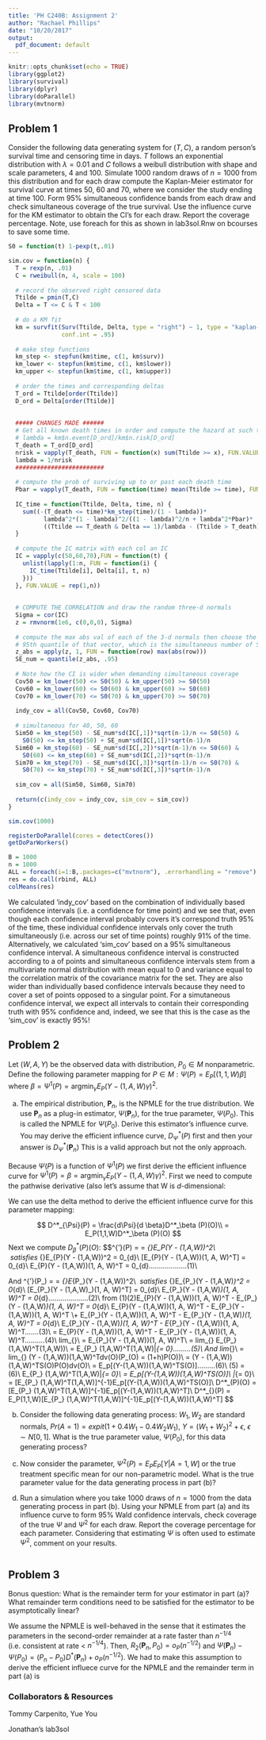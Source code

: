 ```yaml
---
title: 'PH C240B: Assignment 2'
author: "Rachael Phillips"
date: "10/20/2017"
output: 
  pdf_document: default
---
```


```r
knitr::opts_chunk$set(echo = TRUE)
library(ggplot2)
library(survival)
library(dplyr)
library(doParallel)
library(mvtnorm)
```

## Problem 1

Consider the following data generating system for $(T,C)$, a random person’s survival time and censoring time in days. $T$ follows an exponential distribution with $\lambda = 0.01$ and $C$ follows a weibull distribution with shape and scale parameters, 4 and 100. Simulate 1000 random draws of $n = 1000$ from this distribution and for each draw compute the Kaplan-Meier estimator for survival curve at times 50, 60 and 70, where we consider the study ending at time 100. Form 95\% simultaneous confidence bands from each draw and check simultaneous coverage of the true survival. Use the influence curve for the KM estimator to obtain the CI’s for each draw. Report the coverage percentage. Note, use foreach for this as shown in lab3sol.Rnw on bcourses to save some time.

\vspace{.1in}

```r

S0 = function(t) 1-pexp(t,.01)

sim.cov = function(n) {
  T = rexp(n, .01)
  C = rweibull(n, 4, scale = 100)
  
  # record the observed right censored data
  Ttilde = pmin(T,C)
  Delta = T <= C & T < 100
  
  # do a KM fit
  km = survfit(Surv(Ttilde, Delta, type = "right") ~ 1, type = "kaplan-meier", 
               conf.int = .95)
  
  # make step functions
  km_step <- stepfun(km$time, c(1, km$surv))
  km_lower <- stepfun(km$time, c(1, km$lower))
  km_upper <- stepfun(km$time, c(1, km$upper))
  
  # order the times and corresponding deltas
  T_ord = Ttilde[order(Ttilde)]
  D_ord = Delta[order(Ttilde)]
  
  
  ##### CHANGES MADE ######
  # Get all known death times in order and compute the hazard at such times
  # lambda = km$n.event[D_ord]/km$n.risk[D_ord]
  T_death = T_ord[D_ord]
  nrisk = vapply(T_death, FUN = function(x) sum(Ttilde >= x), FUN.VALUE = 1)
  lambda = 1/nrisk
  #########################
  
  # compute the prob of surviving up to or past each death time
  Pbar = vapply(T_death, FUN = function(time) mean(Ttilde >= time), FUN.VALUE = 1)
  
  IC_time = function(Ttilde, Delta, time, n) {
    sum((-(T_death <= time)*km_step(time)/(1 - lambda))*
          lambda^2*(1 - lambda)^2/((1 - lambda)^2/n + lambda^2*Pbar)*
          ((Ttilde == T_death & Delta == 1)/lambda - (Ttilde > T_death)/(1 - lambda)))
  }
  
  # compute the IC matrix with each col an IC        
  IC = vapply(c(50,60,70),FUN = function(t) {
    unlist(lapply(1:n, FUN = function(i) {
      IC_time(Ttilde[i], Delta[i], t, n)
    }))
  }, FUN.VALUE = rep(1,n))
  
  
  # COMPUTE THE CORRELATION and draw the random three-d normals
  Sigma = cor(IC)
  z = rmvnorm(1e6, c(0,0,0), Sigma)
  
  # compute the max abs val of each of the 3-d normals then choose the 
  # 95th quantile of that vector, which is the simultaneous number of SE's
  z_abs = apply(z, 1, FUN = function(row) max(abs(row)))
  SE_num = quantile(z_abs, .95)
  
  # Note how the CI is wider when demanding simultaneous coverage
  Cov50 = km_lower(50) <= S0(50) & km_upper(50) >= S0(50)
  Cov60 = km_lower(60) <= S0(60) & km_upper(60) >= S0(60)
  Cov70 = km_lower(70) <= S0(70) & km_upper(70) >= S0(70)
  
  indy_cov = all(Cov50, Cov60, Cov70)
  
  # simultaneous for 40, 50, 60
  Sim50 = km_step(50) - SE_num*sd(IC[,1])*sqrt(n-1)/n <= S0(50) & 
    S0(50) <= km_step(50) + SE_num*sd(IC[,1])*sqrt(n-1)/n
  Sim60 = km_step(60) - SE_num*sd(IC[,2])*sqrt(n-1)/n <= S0(60) & 
    S0(60) <= km_step(60) + SE_num*sd(IC[,2])*sqrt(n-1)/n
  Sim70 = km_step(70) - SE_num*sd(IC[,3])*sqrt(n-1)/n <= S0(70) & 
    S0(70) <= km_step(70) + SE_num*sd(IC[,3])*sqrt(n-1)/n
  
  sim_cov = all(Sim50, Sim60, Sim70)
  
  return(c(indy_cov = indy_cov, sim_cov = sim_cov))
}

sim.cov(1000)

registerDoParallel(cores = detectCores())
getDoParWorkers()

B = 1000
n = 1000
ALL = foreach(i=1:B,.packages=c("mvtnorm"), .errorhandling = "remove") %dopar% {sim.cov(n)}
res = do.call(rbind, ALL)
colMeans(res)
```

We calculated 'indy_cov' based on the combination of individually based confidence intervals (i.e. a confidence for \textit{one} time point) and we see that, even though each confidence interval probably covers it's correspond truth 95\% of the time, these individual confidence intervals only cover the truth simultaneously (i.e. across our set of time points) roughly 91\% of the time. Alternatively, we calculated 'sim_cov' based on a 95\% simultaneous confidence interval. A simultaneous confidence interval is constructed according to a \textit{set} of points and simultaneous confidence intervals stem from a multivariate normal distribution with mean equal to 0 and variance equal to the correlation matrix of the covariance matrix for the set. They are also wider than individually based confidence intervals because they need to cover a set of points opposed to a singular point. For a simutaneous confidence interval, we expect all intervals to contain their corresponding truth with 95\% confidence and, indeed, we see that this is the case as the 'sim_cov' is exactly 95\%!

## Problem 2

Let $(W,A,Y)$ be the observed data with distribution, $P_0 \in M$ nonparametric. Define the following parameter mapping for $P\in M: \Psi(P) = E_P[(1,1,W)\beta]$ where $\beta=\Psi^1(P)=\text{argmin}_{\gamma}E_P(Y - (1,A,W)\gamma)^2$.

(a) The empirical distribution, $\textbf{P}_n$, is the NPMLE for the true distribution. We use $\textbf{P}_n$ as a plug-in estimator, $\Psi(\textbf{P}_n)$, for the true parameter, $\Psi(P_0)$. This is called the NPMLE for $\Psi(P_0)$. Derive this estimator’s influence curve. You may derive the efficient influence curve, $D^*_{\Psi}(P)$ first and then your answer is $D^*_{\Psi}(\textbf{P}_n)$  This is a valid approach but not the only approach.

Because $\Psi(P)$ is a function of $\Psi^1(P)$ we first derive the efficient influence curve for $\Psi^1(P)=\beta=\text{argmin}_{\gamma}E_P(Y - (1,A,W)\gamma)^2$. First we need to compute the pathwise derivative (also let's assume that W is $d$-dimensional:

We can use the delta method to derive the efficient influence curve for this parameter mapping:

$$ D^*_{\Psi}(P) = \frac{d\Psi}{d \beta}D^*_\beta (P)(O)\\
= E_P(1,1,W)D^*_\beta (P)(O)
$$
Next we compute $D^*_\beta (P)(O)$:
$$\because \Psi^{'}(P) = \beta = \text{argmin}_{\gamma}E_P(Y - (1,A,W)\gamma)^2\\
\therefore \beta\ satisfies\ \frac{d}{d\beta}\text{argmin}_{\gamma}E_{P}(Y - (1,A,W)\beta)^2 = 0_{d\times 1}\\
\Rightarrow 2[E_{P}(Y - (1,A,W)\beta)(1, A, W)^T] = 0_{d\times 1}\\
\Rightarrow E_{P}(Y - (1,A,W)\beta)(1, A, W)^T = 0_{d\times 1}...................(1)\\

And \because \Psi^{'}(P_\epsilon) = \beta = \text{argmin}_{\gamma}E_{P_\epsilon}(Y - (1,A,W)\gamma)^2\\
\therefore \beta_\epsilon\ satisfies\ \frac{d}{d\beta_\epsilon}\text{argmin}_{\gamma}E_{P_\epsilon}(Y - (1,A,W)\beta_\epsilon)^2 = 0_{d\times 1}\\
\Rightarrow 2[E_{P_\epsilon}(Y - (1,A,W)\beta_\epsilon)(1, A, W)^T] = 0_{d\times 1}\\
\Rightarrow E_{P_\epsilon}(Y - (1,A,W)\beta_\epsilon)(1, A, W)^T = 0_{d\times 1}....................(2)\\
from (1)(2)\therefore E_{P}(Y - (1,A,W)\beta)(1, A, W)^T - E_{P_\epsilon}(Y - (1,A,W)\beta_\epsilon)(1, A, W)^T = 0_{d\times 1}\\
\Rightarrow E_{P}(Y - (1,A,W)\beta)(1, A, W)^T - E_{P_\epsilon}(Y - (1,A,W)\beta)(1, A, W)^T \\+  E_{P_\epsilon}(Y - (1,A,W)\beta)(1, A, W)^T - E_{P_\epsilon}(Y - (1,A,W)\beta_\epsilon)(1, A, W)^T = 0_{d\times 1}\\
\therefore E_{P_\epsilon}(Y - (1,A,W)\beta_\epsilon)(1, A, W)^T - E_{P_\epsilon}(Y - (1,A,W)\beta)(1, A, W)^T.......(3)\\
= E_{P}(Y - (1,A,W)\beta)(1, A, W)^T - E_{P_\epsilon}(Y - (1,A,W)\beta)(1, A, W)^T..........(4)\\
\because lim_{\epsilon \rightarrow 0}\frac{(4)}{\epsilon}\\
= E_{P_\epsilon}(Y - (1,A,W)\frac{\beta_\epsilon-\beta}{\epsilon})(1, A, W)^T\\
= lim_{\epsilon \rightarrow 0} E_{P_\epsilon} (1,A,W)^T(1,A,W)\frac{\beta_\epsilon-\beta}{\epsilon})\\
= E_{P_\epsilon} (1,A,W)^T(1,A,W)\frac{d \Psi^{'}(P_\epsilon)}{d\epsilon}|_{\epsilon = 0}.........(5)\\
And \because lim_{\epsilon \rightarrow 0}\frac{(3)}{\epsilon}\\
= lim_{\epsilon \rightarrow 0} \int (Y - (1,A,W))\beta(1,A,W)^T\frac{P_\epsilon(O)-P(O)}{\epsilon}dv(O)(\because P_\epsilon(O) = (1+\epsilon h)P(O))\\
= \int (Y - (1,A,W))\beta(1,A,W)^TS(O)P(O)dv(O)\\
= E_p[(Y-(1,A,W))\beta(1,A,W)^TS(O)].........(6)\\
\therefore (5) = (6)\\
\Rightarrow E_{P_\epsilon} (1,A,W)^T(1,A,W)\frac{d \Psi^{'}(P_\epsilon)}{d\epsilon}|_{\epsilon = 0}\\
= E_p[(Y-(1,A,W))\beta(1,A,W)^TS(O)]\\
\Rightarrow \frac{d \Psi^{'}(P_\epsilon)}{d\epsilon}|_{\epsilon = 0}\\
= [E_{P_\epsilon} (1,A,W)^T(1,A,W)]^{-1}E_p[(Y-(1,A,W))\beta(1,A,W)^TS(O)]\\
\Rightarrow D^*_\beta(P)(O) = [E_{P_\epsilon} (1,A,W)^T(1,A,W)]^{-1}E_p[(Y-(1,A,W))\beta(1,A,W)^T]\\
\Rightarrow D^*_{\Psi}(P) = E_P(1,1,W)[E_{P_\epsilon} (1,A,W)^T(1,A,W)]^{-1}E_p[(Y-(1,A,W))\beta(1,A,W)^T]
$$

(b) Consider the following data generating process: $W_1, W_2$ are standard normals, $Pr(A = 1) = expit(1 + 0.4W_1 - 0.4W_2W_1)$, $Y = (W_1 + W_2)^2 + \epsilon$, $\epsilon \sim N[0,1]$. What is the true parameter value, $\Psi(P_0)$, for this data generating process?

(c) Now consider the parameter, $\Psi^2(P) = E_P E_P [Y | A = 1, W ]$ or the true treatment specific mean for our non-parametric model. What is the true parameter value for the data generating process in part (b)?

(d) Run a simulation where you take 1000 draws of $n = 1000$ from the data generating process in part (b). Using your NPMLE from part (a) and its influence curve to form 95\% Wald confidence intervals, check coverage of the true $\Psi$ and $\Psi^2$ for each draw. Report the coverage percentage for each parameter. Considering that estimating $\Psi$ is often used to estimate $\Psi^2$, comment on your results.

```r


```

## Problem 3

Bonus question: What is the remainder term for your estimator in part (a)? What remainder term conditions need to be satisfied for the estimator to be asymptotically linear?

We assume the NPMLE is well-behaved in the sense that it estimates the parameters in the second-order remainder at a rate faster than $n^{-1/4}$ (i.e. consistent at rate < $n^{-1/4}$). Then, $R_2(\textbf{P}_n,P_0)=o_P(n^{-1/2})$ and $\Psi(\textbf{P}_n)-\Psi(P_0) = (P_n-P_0)D^*(\textbf{P}_n) + o_P(n^{-1/2})$. We had to make this assumption to derive the efficient influece curve for the NPMLE and the remainder term in part (a) is 

### Collaborators & Resources

Tommy Carpenito, Yue You

Jonathan's lab3sol
